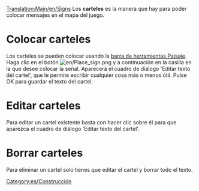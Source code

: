 [[Translation:Main/en/Signs]]
Los '''carteles''' es la manera que hay para poder colocar mensajes en el mapa del juego.

=Colocar carteles=
Los carteles se pueden colocar usando la [[Main/es/Paisaje|barra de herramientas Paisaje]]. Haga clic en el botón [[File:en/Place sign.png]] y a continuación en la casilla en la que desee colocar la señal. Aparecerá el cuadro de diálogo 'Editar texto del cartel', que le permite escribir cualquier cosa más o menos útil. Pulse OK para guardar el texto del cartel.

=Editar carteles=
Para editar un cartel existente basta con hacer clic sobre él para que aparezca el cuadro de diálogo 'Editar texto del cartel'.

=Borrar carteles=
Para eliminar un cartel solo tienes que editar el cartel y borrar todo el texto.

[[Category:es/Construcción]]